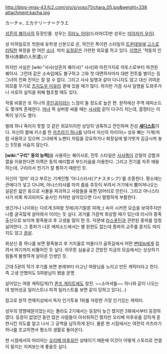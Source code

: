 http://blog-imgs-43.fc2.com/y/o/s/yoso71/chara_05.jpg&weight=338
attachment:kacha.jpg

カーチャ, エカテリーナ＝クラエ

[[성흔의 퀘이사]]의 등장인물. 성우는 [[히라노 아야]](드라마CD판 성우는 [[미야자키 우이]]).

성 미하일로프 학원에 유학생 신분으로 온, 약간은 특이한 스타일의 [[트윈테일]]에 [[고스로리]]틱한 복장을 한 어린 [[소녀]]. 마치 [[요정]]같은 가련한 외모를 하고 있다. [[이명]]은 '적동의 인형사(赤銅の人形遣い)'

하지만 사실은 [wiki:"사샤(성흔의 퀘이사)" 사샤]와 마찬가지로 아토스로부터 파견된 퀘이사. 그런데 같은 소속임에도 불구하고 그와 첫 대면하자마자 대판 전투를 벌이는 등 그녀의 진짜 진의는 잘 알 수 없다. 그리고 사샤 일행과 같이 다니지도 않고 대신 귀여운 외모를 무기로 [[츠지도우 미유리]] 곁에 있을 때가 많다. 하지만 가끔 사샤 일행을 도와주거나 서로의 실익을 위해 협조할 때도 있다.

작중 비중은 또 하나의 [[주인공]]이라는 느낌이 들 정도로 높은 편. 원작에선 주역 에피소드도 몇개씩 존재한다. [[마녀]] 퀵 실버랑 싸울 때는 [[사샤]]랑 같이 다구리 치는데, 결정타는 이쪽이 넣기도 했다.

벌레 하나 죽이지 못할 것 같은 외모이지만 상당히 냉혹하고 잔인하며 진성 '''[[새디스트]]'''이다. 자신의 팔에 키스를 한 [[카츠라기 하나]]를 낚아서 자신의 마리아(= 성유 빠는 기계)처럼 사용하고 있으며 그녀에게 노팬티 차림을 강요하거나 화장실에 발가벗겨 감금시켜 놓는 S짓을 서슴지 않는다. 

'''[wiki:"구리" 동의 능력]'''을 사용하는 퀘이사로, 전투 스타일은 [[사샤]]쪽이 강철의 강함과 열을 이용한다면 이쪽은 동의 예리함과 부드러움을 이용한다. 그리고 전기를 자주 애용하는데, 구리라서 전기가 잘 통하기 때문인 듯.

자신이 '엄마' 라고 부르는 기계인형 '아나스타샤(アナスタシア)'를 조종한다. 평소에는 관에다가 넣고 다니며, 아나스타샤를 마치 춤을 추듯이 부려서 거기에서 뿜어져나오는 실같은 얇은 동으로 사물을 파괴하고 사람들을 육편 덩어리로 만든다. 그리고 아나스타샤가 비록 파괴되어도 술사인 카챠만 살아있으면 다시 멀쩡하게 부활한다. 

생긴거나 나이와는 다르게 S여왕 짓에(자기말론 여제;;) 속이 시커먼 모습을 보여주지만 나름 굴곡많게 살아와서 이러는 듯 싶다. 과거를 가끔씩 회상할 때가 있는데 러시아 황족 출신으로 보이며 황족붕괴 후 고생을 많이 한 듯. 덕분에 [[라스푸틴]]과 관련된 종파를 엄청 싫어한다. 그 종파가 나온 에피소드에서는 별 원한도 없는데 종파의 교주를 묻지도 따지지도 않고  [[끔살]]. 

회상신 중 하나를 보면 황족붕괴 후 거지꼴로 떠돌다가 골목길에서 어떤 [[변태]]놈에게 걸려서 여기까지 비뚤어진 듯 싶다. 아무튼 심술궂고 건방진 지금의 모습에서는 상상하기 힘들게 불쌍하게 살아온 인생인 듯.

근데 5권의 작가 후기를 보면 본래부터 타고난 여왕님을 노리고 만든 캐릭터라고 한다. 즉 고생 안했어도 S여왕님이 됐을 운명.

살아있는 여왕 캐릭답게(?) [[퀸즈 게이트]]에도 참전. ~~소마셔틀~~ 하나와 같이 나오는데 방어성공 일러스트나 피격 일러스트를 보면 같이 당하고 있다(…) 

참고로 원작 연재지상에서 독자 인기투표 1위를 자랑한 가장 인기있는 캐릭터.

성우의 영향때문이었는지는 몰라도 2기에서는 등장이 늦긴 했지만 3화에서부터 등장하였다. 등장이 없었던 동안 많은 사람들이 아쉬워하긴 했지만 오리베 마후유를 강하게 훈련시킨 의도를 알고 나서 그 공백을 납득하게 된다. 물론 현 시점에서는 여전히 카츠라기 하나를 조교하면서 평소의 생활로 돌아온다.

현 시점에서의 마리아는 [[오리베 마후유]]인 상태이기 때문에 이것이 어떻게 스토리로 연결이 될지는 지켜보는게 좋을듯 싶다.
